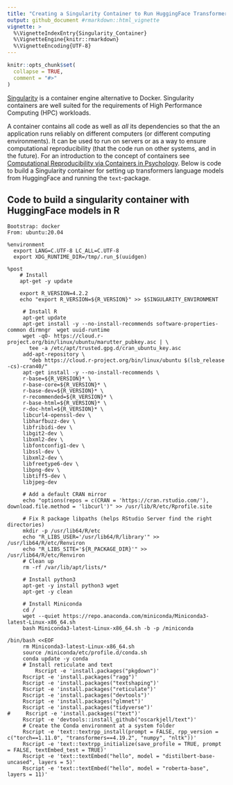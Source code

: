 ```yaml
---
title: "Creating a Singularity Container to Run HuggingFace Transformers Models in R"
output: github_document #rmarkdown::html_vignette
vignette: >
  %\VignetteIndexEntry{Singularity_Container}
  %\VignetteEngine{knitr::rmarkdown}
  %\VignetteEncoding{UTF-8}
---
```


```r
knitr::opts_chunk$set(
  collapse = TRUE,
  comment = "#>"
)
```

[Singularity](https://apptainer.org/) is a container engine alternative to Docker. Singularity containers are well suited for the requirements of High Performance Computing (HPC) workloads.

A container contains all code as well as *all* its dependencies so that the an application runs reliably on different computers (or different computing environments). It can be used to run on servers or as a way to ensure computational reproducibility (that the code run on other systems, and in the future). For an introduction to the concept of containers see [Computational Reproducibility via Containers in Psychology](https://open.lnu.se/index.php/metapsychology/article/view/892/). Below is code to build a Singularity container for setting up transformers language models from HuggingFace and running the ```text```-package.

## Code to build a singularity container with HuggingFace models in R

``` 
Bootstrap: docker
From: ubuntu:20.04

%environment
  export LANG=C.UTF-8 LC_ALL=C.UTF-8
  export XDG_RUNTIME_DIR=/tmp/.run_$(uuidgen)

%post
    # Install
    apt-get -y update

    export R_VERSION=4.2.2
    echo "export R_VERSION=${R_VERSION}" >> $SINGULARITY_ENVIRONMENT

     # Install R
     apt-get update
     apt-get install -y --no-install-recommends software-properties-common dirmngr  wget uuid-runtime
     wget -qO- https://cloud.r-project.org/bin/linux/ubuntu/marutter_pubkey.asc | \
       tee -a /etc/apt/trusted.gpg.d/cran_ubuntu_key.asc
     add-apt-repository \
       "deb https://cloud.r-project.org/bin/linux/ubuntu $(lsb_release -cs)-cran40/"
     apt-get install -y --no-install-recommends \
     r-base=${R_VERSION}* \
     r-base-core=${R_VERSION}* \
     r-base-dev=${R_VERSION}* \
     r-recommended=${R_VERSION}* \
     r-base-html=${R_VERSION}* \
     r-doc-html=${R_VERSION}* \
     libcurl4-openssl-dev \
     libharfbuzz-dev \
     libfribidi-dev \
     libgit2-dev \
     libxml2-dev \
     libfontconfig1-dev \
     libssl-dev \
     libxml2-dev \
     libfreetype6-dev \
     libpng-dev \
     libtiff5-dev \
     libjpeg-dev
     
     # Add a default CRAN mirror
     echo "options(repos = c(CRAN = 'https://cran.rstudio.com/'), download.file.method = 'libcurl')" >> /usr/lib/R/etc/Rprofile.site

     # Fix R package libpaths (helps RStudio Server find the right directories)
     mkdir -p /usr/lib64/R/etc
     echo "R_LIBS_USER='/usr/lib64/R/library'" >> /usr/lib64/R/etc/Renviron
     echo "R_LIBS_SITE='${R_PACKAGE_DIR}'" >> /usr/lib64/R/etc/Renviron
     # Clean up
     rm -rf /var/lib/apt/lists/*

     # Install python3
     apt-get -y install python3 wget
     apt-get -y clean

     # Install Miniconda
     cd /
     wget --quiet https://repo.anaconda.com/miniconda/Miniconda3-latest-Linux-x86_64.sh
     bash Miniconda3-latest-Linux-x86_64.sh -b -p /miniconda

/bin/bash <<EOF
     rm Miniconda3-latest-Linux-x86_64.sh
     source /miniconda/etc/profile.d/conda.sh
     conda update -y conda
     # Install reticulate and text
         Rscript -e 'install.packages("pkgdown")'
     Rscript -e 'install.packages("ragg")'
     Rscript -e 'install.packages("textshaping")'
     Rscript -e 'install.packages("reticulate")'
     Rscript -e 'install.packages("devtools")'
     Rscript -e 'install.packages("glmnet")'
     Rscript -e 'install.packages("tidyverse")'
#     Rscript -e 'install.packages("text")'
     Rscript -e 'devtools::install_github("oscarkjell/text")'
     # Create the Conda environment at a system folder
     Rscript -e 'text::textrpp_install(prompt = FALSE, rpp_version = c("torch==1.11.0", "transformers==4.19.2", "numpy", "nltk"))'
     Rscript -e 'text::textrpp_initialize(save_profile = TRUE, prompt = FALSE, textEmbed_test = TRUE)'
     Rscript -e 'text::textEmbed("hello", model = "distilbert-base-uncased", layers = 5)'
     Rscript -e 'text::textEmbed("hello", model = "roberta-base", layers = 11)'

```

 
